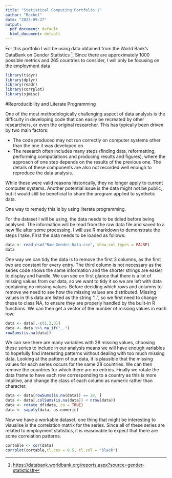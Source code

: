```yaml
---
title: "Statistical Computing Portfolio 1"
author: "Rachel"
date: "2022-09-27"
output:
  pdf_document: default
  html_document: default
---
```


For this portfolio I will be using data obtained from the World Bank's DataBank on Gender Statistics [^1]. Since there are approximately 1000 possible metrics and 265 countries to consider, I will only be focusing on the employment data

[^1]: <https://databank.worldbank.org/reports.aspx?source=gender-statistics#>

```r
library(tidyr)
library(dplyr)
library(readr)
library(corrplot)
library(sjmisc)
```

#Reproducibility and Literate Programming

One of the most methodologically challenging aspect of data analysis is the difficulty in developing code that can easily be recreated by other researchers, or even the original researcher. This has typically been driven by two main factors:

-   The code produced may not run correctly on computer systems other than the one it was developed on
-   The research often includes many steps (finding data, reformatting, performing computiations and producing results and figures), where the approach of one step depends on the results of the previous one. The details of these components are also not recorded well enough to reproduce the data analysis.

While these were valid reasons historically, they no longer apply to current computer systems. Another potential issue is the data might not be public, but it would still be beneficial to share the program applied to synthetic data.

One way to remedy this is by using literate programming.

For the dataset I will be using, the data needs to be tidied before being analysed. The information will be read from the raw data file and saved to a new file after some processing. I will use R markdown to demonstrate the steps I take. First the data needs to be loaded as follows:
```r
data <- read_csv("Raw_Gender_Data.csv", show_col_types = FALSE)
data 
```
One way we can tidy the data is to remove the first 3 columns, as the first two are constant for every entry. The third column is not necessary as the series code shows the same information and the shorter strings are easier to display and handle.
We can see on first glance that there is a lot of missing values from our data, so we want to tidy it so we are left with data containing no missing values. Before deciding which rows and columns to remove we need to see how the missing values are distributed. Missing values in this data are listed as the string "..", so we first need to change these to class NA, to ensure they are properly handled by the built-in R functions. We can then get a vector of the number of missing values in each row:
```r
data <- data[,-c(1,2,3)]
data <- data %>% na_if("..")
rowSums(is.na(data))
```
We can see there are many variables with 28 missing values, choosing these series to include in our analysis means we will have enough variables to hopefully find interesting patterns without dealing with too much missing data. Looking at the pattern of our data, it is plausible that the missing values for each series occurs for the same 28 countries. We can then remove the countries for which there are no entries. Finally we rotate the data frame to have each row corresponding to a country as this is more intuitive, and change the class of each column as numeric rather than character. 
```r
data <- data[rowSums(is.na(data)) == 28, ]
data <- data[,colSums(is.na(data)) < nrow(data)]
data <- rotate_df(data, cn = TRUE)
data <- sapply(data, as.numeric)
```

Now we have a workable dataset, one thing that might be interesting to visualise is the correlation matrix for the series. Since all of these series are related to employment statistics, it is reasonable to expect that there are some correlation patterns.

```r
cortable <- cor(data)
corrplot(cortable,tl.cex = 0.5, tl.col = "black")
```


